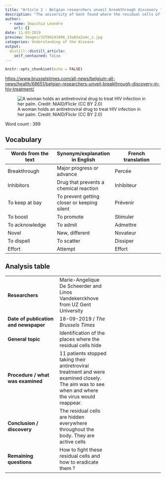 ```yaml
---
title: "Article 2 : Belgian researchers unveil breakthrough discovery for HIV treatment"
description: "The university of Gent found where the residual cells of the disease hid"
author:
  - name: Smacchia Leandro
    url: {}
date: 11-03-2019
preview: Images/32596243406_13a83a2a4c_z.jpg
categories: Understanding of the disease
output:
  distill::distill_article:
    self_contained: false
---
```


```r
knitr::opts_chunk$set(echo = FALSE)
```

<https://www.brusselstimes.com/all-news/belgium-all-news/health/68651/belgian-researchers-unveil-breakthrough-discovery-in-hiv-treatment/>


![A woman holds an antiretroviral drug to treat HIV infection in her palm. Credit: NIAID/Flickr (CC BY 2.0)](Images/32596243406_13a83a2a4c_z.jpg)


Word count : 399


## Vocabulary 

| Words from the text | Synonym/explanation in English | French translation |
|--|--|--|
| Breakthrough | Major progress or advance | Percée|
| Inhibitors | Drug that prevents a chemical reaction | Inhibiteur |
| To keep at bay | To prevent getting closer or keeping silent| Prévenir |
| To boost | To promote | Stimuler |
| To acknowledge | To admit| Admettre|
| Novel | New, different | Novateur|
| To dispell | To scatter | Dissiper |
| Effort | Attempt| Effort |

## Analysis table 

|  |  |  |
|--|--|--|
| **Researchers** | Marie-Angelique De Scheerder and  Linos Vandekerckhove from UZ Gent University |
| **Date of publication and newspaper** | 18-09-2019 / *The Brussels Times* |
| **General topic** | Identification of the places where the residual cells hide |
| **Procedure / what was examined** | 11 patients stopped taking their antiretroviral treatment and were examined closely. The aim was to see when and where the virus would reappear. |
| **Conclusion / discovery** | The residual cells are hidden everywhere throughout the body. They are active cells |
| **Remaining questions** | How to fight these residual cells and how to eradicate them ? |


